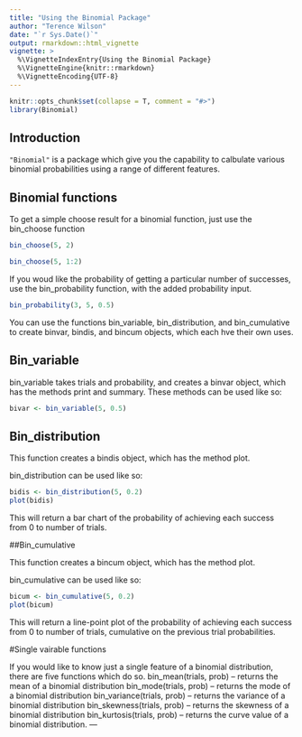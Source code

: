 ```yaml
---
title: "Using the Binomial Package"
author: "Terence Wilson"
date: "`r Sys.Date()`"
output: rmarkdown::html_vignette
vignette: >
  %\VignetteIndexEntry{Using the Binomial Package}
  %\VignetteEngine{knitr::rmarkdown}
  %\VignetteEncoding{UTF-8}
---
```

  
```r
knitr::opts_chunk$set(collapse = T, comment = "#>")
library(Binomial)
```

## Introduction

`"Binomial"` is a package which give you the capability to calbulate various 
binomial probabilities using a range of different features. 


## Binomial functions

To get a simple choose result for a binomial function, just use the bin_choose 
function

```r
bin_choose(5, 2)

bin_choose(5, 1:2)
```

If you woud like the probability of getting a particular number of successes, use
the bin_probability function, with the added probability input.

```r
bin_probability(3, 5, 0.5)

```

You can use the functions bin_variable, bin_distribution, and bin_cumulative to create
binvar, bindis, and bincum objects, which each hve their own uses.



## Bin_variable


bin_variable takes trials and probability, and creates a binvar object, which has the methods
print and summary. These methods can be used like so:

```r
bivar <- bin_variable(5, 0.5)
```


## Bin_distribution

This function creates a bindis object, which has the method plot.

bin_distribution can be used like so:

```r

bidis <- bin_distribution(5, 0.2)
plot(bidis)

``` 

This will return a bar chart of the probability of achieving each success
from 0 to number of trials.

##Bin_cumulative

This function creates a bincum object, which has the method plot.

bin_cumulative can be used like so:

 
```r

bicum <- bin_cumulative(5, 0.2)
plot(bicum)
```
This will return a line-point plot of the probability of achieving each success
from 0 to number of trials, cumulative on the previous trial probabilities.

#Single vairable functions

If you would like to know just a single feature of a binomial distribution, there
are five functions which do so.
bin_mean(trials, prob) -- returns the mean of a binomial distribution
bin_mode(trials, prob) -- returns the mode of a binomial distribution
bin_variance(trials, prob) -- returns the variance of a binomial distribution
bin_skewness(trials, prob) -- returns the skewness of a binomial distribution
bin_kurtosis(trials, prob) -- returns the curve value of a binomial distribution.
---








